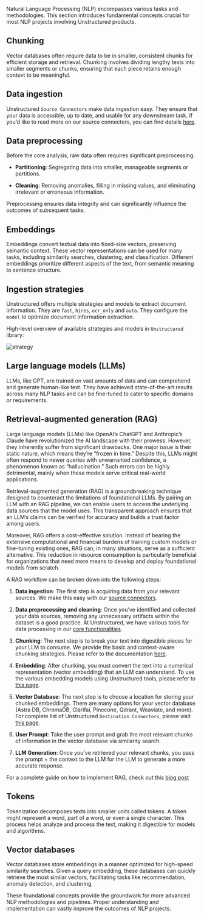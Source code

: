 

Natural Language Processing (NLP) encompasses various tasks and methodologies. This section introduces fundamental concepts crucial for most NLP projects involving Unstructured products.

## Chunking

Vector databases often require data to be in smaller, consistent chunks for efficient storage and retrieval. Chunking involves dividing lengthy texts into smaller segments or chunks, ensuring that each piece retains enough context to be meaningful.

## Data ingestion

Unstructured `Source Connectors` make data ingestion easy. They ensure that your data is accessible, up to date, and usable for any downstream task. If you’d like to read more on our source connectors, you can find details [here](/open-source/ingestion/source-connectors/overview).

## Data preprocessing

Before the core analysis, raw data often requires significant preprocessing:

*   **Partitioning**: Segregating data into smaller, manageable segments or partitions.

*   **Cleaning**: Removing anomalies, filling in missing values, and eliminating irrelevant or erroneous information.

Preprocessing ensures data integrity and can significantly influence the outcomes of subsequent tasks.

## Embeddings

Embeddings convert textual data into fixed-size vectors, preserving semantic context. These vector representations can be used for many tasks, including similarity searches, clustering, and classification. Different embeddings prioritize different aspects of the text, from semantic meaning to sentence structure.

## Ingestion strategies

Unstructured offers multiple strategies and models to extract document information. They are `fast`, `hires`, `ocr_only` and `auto`. They configure the `model` to optimize document information extraction.

High-level overview of available strategies and models in `Unstructured` library:

![strategy](/img/open-source/strategy.png)

## Large language models (LLMs)

LLMs, like GPT, are trained on vast amounts of data and can comprehend and generate human-like text. They have achieved state-of-the-art results across many NLP tasks and can be fine-tuned to cater to specific domains or requirements.

## Retrieval-augmented generation (RAG)

Large language models (LLMs) like OpenAI’s ChatGPT and Anthropic’s Claude have revolutionized the AI landscape with their prowess. However, they inherently suffer from significant drawbacks. One major issue is their static nature, which means they’re “frozen in time.” Despite this, LLMs might often respond to newer queries with unwarranted confidence, a phenomenon known as “hallucination.” Such errors can be highly detrimental, mainly when these models serve critical real-world applications.

Retrieval-augmented generation (RAG) is a groundbreaking technique designed to counteract the limitations of foundational LLMs. By pairing an LLM with an RAG pipeline, we can enable users to access the underlying data sources that the model uses. This transparent approach ensures that an LLM’s claims can be verified for accuracy and builds a trust factor among users.

Moreover, RAG offers a cost-effective solution. Instead of bearing the extensive computational and financial burdens of training custom models or fine-tuning existing ones, RAG can, in many situations, serve as a sufficient alternative. This reduction in resource consumption is particularly beneficial for organizations that need more means to develop and deploy foundational models from scratch.

A RAG workflow can be broken down into the following steps:

1.  **Data ingestion**: The first step is acquiring data from your relevant sources. We make this easy with our [source connectors](/open-source/ingestion/source-connectors/overview).

2.  **Data preprocessing and cleaning**: Once you’ve identified and collected your data sources, removing any unnecessary artifacts within the dataset is a good practice. At Unstructured, we have various tools for data processing in our [core functionalities](/open-source/core-functionality/overview).

3.  **Chunking**: The next step is to break your text into digestible pieces for your LLM to consume. We provide the basic and context-aware chunking strategies. Please refer to the documentation [here](/open-source/core-functionality/chunking).

4.  **Embedding**: After chunking, you must convert the text into a numerical representation (vector embedding) that an LLM can understand. To use the various embedding models using Unstructured tools, please refer to [this page](/open-source/core-functionality/embedding).

5.  **Vector Database**: The next step is to choose a location for storing your chunked embeddings. There are many options for your vector database (Astra DB, ChromaDB, Clarifai, Pinecone, Qdrant, Weaviate, and more). For complete list of Unstructured `Destination Connectors`, please visit [this page](/open-source/ingestion/destination-connectors/overview).

6.  **User Prompt**: Take the user prompt and grab the most relevant chunks of information in the vector database via similarity search.

7.  **LLM Generation**: Once you’ve retrieved your relevant chunks, you pass the prompt + the context to the LLM for the LLM to generate a more accurate response.

For a complete guide on how to implement RAG, check out this [blog post](https://medium.com/unstructured-io/effortless-document-extraction-a-guide-to-using-unstructured-api-and-data-connectors-6c2659eda4af)

## Tokens

Tokenization decomposes texts into smaller units called tokens. A token might represent a word, part of a word, or even a single character. This process helps analyze and process the text, making it digestible for models and algorithms.

## Vector databases

Vector databases store embeddings in a manner optimized for high-speed similarity searches. Given a query embedding, these databases can quickly retrieve the most similar vectors, facilitating tasks like recommendation, anomaly detection, and clustering.

These foundational concepts provide the groundwork for more advanced NLP methodologies and pipelines. Proper understanding and implementation can vastly improve the outcomes of NLP projects.



